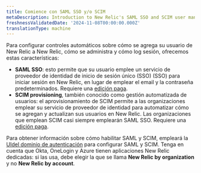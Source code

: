 ```yaml
---
title: Comience con SAML SSO y/o SCIM
metaDescription: Introduction to New Relic's SAML SSO and SCIM user management options.
freshnessValidatedDate: '2024-11-08T00:00:00.000Z'
translationType: machine
---
```


Para configurar controles automáticos sobre cómo se agrega su usuario de New Relic a New Relic, cómo se administra y cómo log sesión, ofrecemos estas características:

* <DNT>**SAML SSO**</DNT>: esto permite que su usuario emplee un servicio de proveedor de identidad de inicio de sesión único (SSO) (SSO) para iniciar sesión en New Relic, en lugar de emplear el email y la contraseña predeterminados. Requiere una [edición paga](https://newrelic.com/pricing).
* <DNT>**SCIM provisioning**</DNT>, también conocido como gestión automatizada de usuarios: el aprovisionamiento de SCIM permite a las organizaciones emplear su servicio de proveedor de identidad para automatizar cómo se agregan y actualizan sus usuarios en New Relic. Las organizaciones que emplean SCIM casi siempre emplearán SAML SSO. Requiere una [edición paga](https://newrelic.com/pricing).

Para obtener información sobre cómo habilitar SAML y SCIM, empleará la [UIdel dominio de autenticación](/docs/accounts/accounts-billing/new-relic-one-user-management/authentication-domains-saml-sso-scim-more) para configurar SAML y SCIM. Tenga en cuenta que Okta, OneLogin y Azure tienen aplicaciones New Relic dedicadas: si las usa, debe elegir la que se llama **New Relic by organization** y no **New Relic by account**.